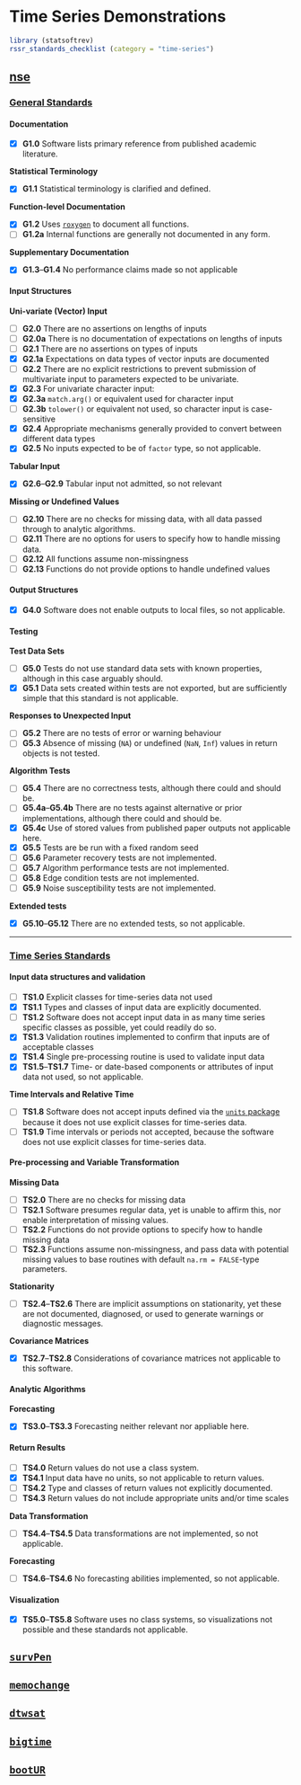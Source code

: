 
# Time Series Demonstrations

```r
library (statsoftrev)
rssr_standards_checklist (category = "time-series")
```

## [nse](https://github.com/keblu/nse)


### [General Standards](https://ropenscilabs.github.io/statistical-software-review-book/standards.html#general-standards-for-statistical-software)

#### Documentation

- [x] **G1.0** Software lists primary reference from published academic literature.

**Statistical Terminology**

- [x] **G1.1** Statistical terminology is clarified and defined.

**Function-level Documentation**

- [x] **G1.2** Uses [`roxygen`](https://roxygen2.r-lib.org/) to document all functions.
 - [ ] **G1.2a** Internal functions are generally not documented in any form.

**Supplementary Documentation**

- [x] **G1.3**--**G1.4** No performance claims made so not applicable

#### Input Structures

**Uni-variate (Vector) Input**

- [ ] **G2.0** There are no assertions on lengths of inputs
 - [ ] **G2.0a** There is no documentation of expectations on lengths of inputs
- [ ] **G2.1** There are no assertions on types of inputs
 - [x] **G2.1a** Expectations on data types of vector inputs are documented
- [ ] **G2.2** There are no explicit restrictions to prevent submission of
  multivariate input to parameters expected to be univariate.
- [x] **G2.3** For univariate character input:
 - [x] **G2.3a** `match.arg()` or equivalent used for character input
 - [ ] **G2.3b** `tolower()` or equivalent not used, so character input is case-sensitive
- [x] **G2.4** Appropriate mechanisms generally provided to convert between different data types
- [x] **G2.5** No inputs expected to be of `factor` type, so not applicable.

**Tabular Input**

- [x] **G2.6**--**G2.9** Tabular input not admitted, so not relevant

**Missing or Undefined Values**

- [ ] **G2.10** There are no checks for missing data, with all data passed
  through to analytic algorithms.
- [ ] **G2.11** There are no options for users to specify how to handle missing data.
- [ ] **G2.12** All functions assume non-missingness
- [ ] **G2.13** Functions do not provide options to handle undefined values

#### Output Structures

- [x] **G4.0** Software does not enable outputs to local files, so not applicable.

#### Testing 

**Test Data Sets**

- [ ] **G5.0** Tests do not use standard data sets with known properties,
  although in this case arguably should.
- [x] **G5.1** Data sets created within tests are not exported, but are
      sufficiently simple that this standard is not applicable.

**Responses to Unexpected Input**

- [ ] **G5.2** There are no tests of error or warning behaviour
- [ ] **G5.3** Absence of missing (`NA`) or undefined (`NaN`, `Inf`) values in
  return objects is not tested.

**Algorithm Tests**

- [ ] **G5.4** There are no correctness tests, although there could and should be.
 - [ ] **G5.4a**--**G5.4b** There are no tests against alternative or prior implementations, although there could and should be.
 - [x] **G5.4c** Use of stored values from published paper outputs not applicable here.
- [x] **G5.5** Tests are be run with a fixed random seed
- [ ] **G5.6** Parameter recovery tests are not implemented.
- [ ] **G5.7** Algorithm performance tests are not implemented.
- [ ] **G5.8** Edge condition tests are not implemented.
- [ ] **G5.9** Noise susceptibility tests are not implemented.

**Extended tests**

- [x] **G5.10**--**G5.12** There are no extended tests, so not applicable.


---

### [Time Series Standards](https://ropenscilabs.github.io/statistical-software-review-book/standards.html#time-series-software)

#### Input data structures and validation

- [ ] **TS1.0** Explicit classes for time-series data not used
- [x] **TS1.1** Types and classes of input data are explicitly documented.
- [ ] **TS1.2** Software does not accept input data in as many time series
  specific classes as possible, yet could readily do so.
- [x] **TS1.3** Validation routines implemented to confirm that inputs are of acceptable classes
- [x] **TS1.4** Single pre-processing routine is used to validate input data
- [x] **TS1.5**--**TS1.7** Time- or date-based components or attributes of
      input data not used, so not applicable.

**Time Intervals and Relative Time**

- [ ] **TS1.8** Software does not accept inputs defined via the [`units`
  package](https://github.com/r-quantities/units/) because it does not use
  explicit classes for time-series data.
- [ ] **TS1.9** Time intervals or periods not accepted, because the software
      does not use explicit classes for time-series data.

#### Pre-processing and Variable Transformation

**Missing Data**

- [ ] **TS2.0** There are no checks for missing data
- [ ] **TS2.1** Software presumes regular data, yet is unable to affirm this,
  nor enable interpretation of missing values.
- [ ] **TS2.2** Functions do not provide options to specify how to handle missing data
- [ ] **TS2.3** Functions assume non-missingness, and pass data with potential
  missing values to base routines with default `na.rm = FALSE`-type parameters.

**Stationarity**

- [ ] **TS2.4**--**TS2.6** There are implicit assumptions on stationarity, yet
  these are not documented, diagnosed, or used to generate warnings or
  diagnostic messages.

**Covariance Matrices**

- [x] **TS2.7**--**TS2.8** Considerations of covariance matrices not applicable to this software.

#### Analytic Algorithms

**Forecasting**

- [x] **TS3.0**--**TS3.3** Forecasting neither relevant nor appliable here.

#### Return Results

- [ ] **TS4.0** Return values do not use a class system.
- [x] **TS4.1** Input data have no units, so not applicable to return values.
- [ ] **TS4.2** Type and classes of return values not explicitly documented.
- [ ] **TS4.3** Return values do not include appropriate units and/or time scales

**Data Transformation**

- [ ] **TS4.4**--**TS4.5** Data transformations are not implemented, so not applicable.

**Forecasting**

- [ ] **TS4.6**--**TS4.6** No forecasting abilities implemented, so not applicable.

#### Visualization

- [x] **TS5.0**--**TS5.8** Software uses no class systems, so visualizations
  not possible and these standards not applicable.


## [`survPen`](https://github.com/fauvernierma/survPen)

## [`memochange`](https://github.com/KaiWenger/memochange)

## [`dtwsat`](https://github.com/vwmaus/dtwSat)

## [`bigtime`](https://github.com/ineswilms/bigtime)

## [`bootUR`](https://github.com/smeekes/bootUR)


